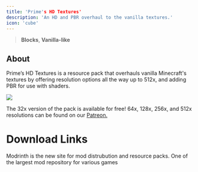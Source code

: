 ---
title: 'Prime's HD Textures'
description: 'An HD and PBR overhaul to the vanilla textures.'
icon: 'cube'
---

> <Icon icon="cube" iconType="regular" /> **Blocks**, <Icon icon="ice-cream" iconType="regular" /> **Vanilla-like**

## About
Prime’s HD Textures is a resource pack that overhauls vanilla Minecraft's textures by offering resolution options all the way up to 512x, and adding PBR for use with shaders.

<img NoZoom src="https://i.imgur.com/HbrOa9T.png">

The 32x version of the pack is available for free! 64x, 128x, 256x, and 512x resolutions can be found on our [Patreon.](https://patreon.com/primemods)

# Download Links

<CardGroup cols={2}>
  <Card 
    title="Modrinth Download Link"
    icon= "download"
    href="https://modrinth.com/resourcepack/primes-hd-textures"
  >
    Modrinth is the new site for mod distrubution and resource packs.
  </Card>
  <Card
    title="Curseforge Download Link"
    icon="download"
    href="https://www.curseforge.com/minecraft/texture-packs/primes-hd-textures"
  >
    One of the largest mod repository for various games
  </Card>
</CardGroup>
